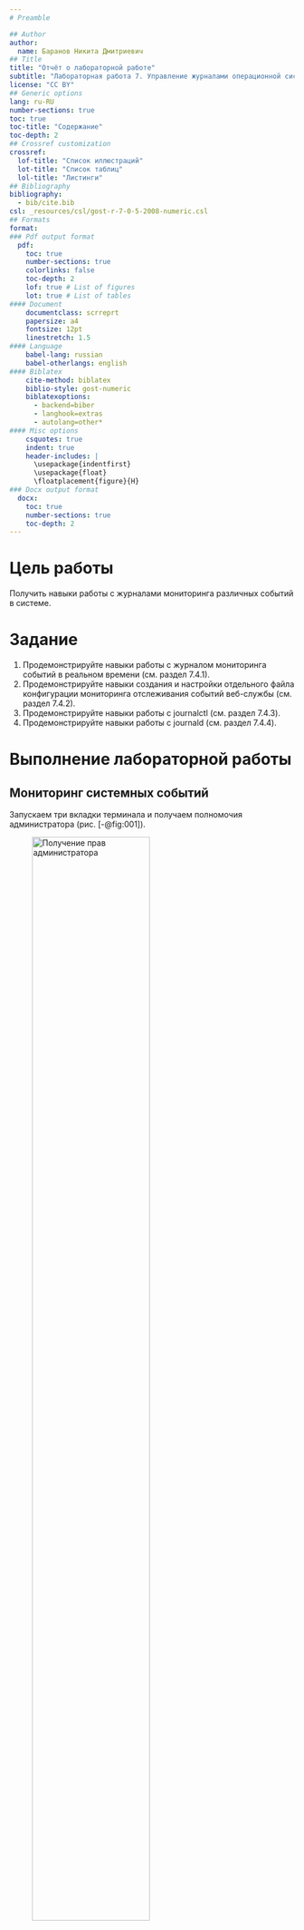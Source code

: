 ```yaml
---
# Preamble

## Author
author:
  name: Баранов Никита Дмитриевич
## Title
title: "Отчёт о лабораторной работе"
subtitle: "Лабораторная работа 7. Управление журналами операционной системы"
license: "CC BY"
## Generic options
lang: ru-RU
number-sections: true
toc: true
toc-title: "Содержание"
toc-depth: 2
## Crossref customization
crossref:
  lof-title: "Список иллюстраций"
  lot-title: "Список таблиц"
  lol-title: "Листинги"
## Bibliography
bibliography:
  - bib/cite.bib
csl: _resources/csl/gost-r-7-0-5-2008-numeric.csl
## Formats
format:
### Pdf output format
  pdf:
    toc: true
    number-sections: true
    colorlinks: false
    toc-depth: 2
    lof: true # List of figures
    lot: true # List of tables
#### Document
    documentclass: scrreprt
    papersize: a4
    fontsize: 12pt
    linestretch: 1.5
#### Language
    babel-lang: russian
    babel-otherlangs: english
#### Biblatex
    cite-method: biblatex
    biblio-style: gost-numeric
    biblatexoptions:
      - backend=biber
      - langhook=extras
      - autolang=other*
#### Misc options
    csquotes: true
    indent: true
    header-includes: |
      \usepackage{indentfirst}
      \usepackage{float}
      \floatplacement{figure}{H}
### Docx output format
  docx:
    toc: true
    number-sections: true
    toc-depth: 2
---
```


# Цель работы

Получить навыки работы с журналами мониторинга различных событий в системе.

# Задание

1. Продемонстрируйте навыки работы с журналом мониторинга событий в реальном
времени (см. раздел 7.4.1).
2. Продемонстрируйте навыки создания и настройки отдельного файла конфигурации
мониторинга отслеживания событий веб-службы (см. раздел 7.4.2).
3. Продемонстрируйте навыки работы с journalctl (см. раздел 7.4.3).
4. Продемонстрируйте навыки работы с journald (см. раздел 7.4.4).

# Выполнение лабораторной работы

## Мониторинг системных событий

Запускаем три вкладки терминала и получаем полномочия администратора (рис. [-@fig:001]).

![Получение прав администратора](image/1.png){#fig:001 width=70%}

На второй вкладке запускаем мониторинг системных событий в реальном времени (рис. [-@fig:002]).

![Мониторинг /var/log/messages](image/2.png){#fig:002 width=70%}

В третьей вкладке пытаемся получить полномочия администратора с неправильным паролем и видим сообщение об ошибке в логах (рис. [-@fig:003]).

![Неудачная попытка su и использование logger](image/3.png){#fig:003 width=70%}

Просматриваем сообщения безопасности в /var/log/secure (рис. [-@fig:002]).

![Просмотр логов безопасности](image/2.png){#fig:002 width=70%}

## Настройка регистрации сообщений веб-службы

Устанавливаем и запускаем Apache HTTP server (рис. [-@fig:004], [-@fig:005]).

![Установка Apache](image/4.png){#fig:004 width=70%}
![Запуск и включение Apache](image/5.png){#fig:005 width=70%}

Просматриваем журнал ошибок веб-службы (рис. [-@fig:006]).

![Просмотр error_log Apache](image/6.png){#fig:006 width=70%}

Настраиваем Apache для использования syslog, добавляя строку в конфигурационный файл (рис. [-@fig:007]).

![Настройка ErrorLog в httpd.conf](image/7.png){#fig:007 width=70%}

Создаем файл конфигурации для rsyslog и настраиваем перенаправление логов (рис. [-@fig:008], [-@fig:009]).

![Создание httpd.conf для rsyslog](image/8.png){#fig:008 width=70%}
![Настройка правил для local1](image/9.png){#fig:009 width=70%}

Перезапускаем службы и проверяем работу (рис. [-@fig:010]).

![Перезапуск служб](image/10.png){#fig:010 width=70%}

## Настройка мониторинга отладочной информации

Создаем конфигурационный файл для отладочных сообщений (рис. [-@fig:011]).

![Создание debug.conf](image/11.png){#fig:011 width=70%}

Перезапускаем rsyslog и тестируем отправку отладочного сообщения (рис. [-@fig:012]).

![Тестирование отладочных сообщений](image/12.png){#fig:012 width=70%}

## Работа с journalctl

Просматриваем различные варианты использования journalctl (рис. [-@fig:013], [-@fig:014], [-@fig:015], [-@fig:016], [-@fig:017], [-@fig:018], [-@fig:019]).

![Просмотр журнала systemd](image/13.png){#fig:013 width=70%}
![Поля journalctl](image/14.png){#fig:014 width=70%}
![Фильтрация по UID](image/15.png){#fig:015 width=70%}
![Просмотр последних записей](image/16.png){#fig:016 width=70%}
![Просмотр ошибок](image/17.png){#fig:017 width=70%}
![Фильтрация по времени](image/18.png){#fig:018 width=70%}
![Подробный вывод и фильтрация по службе](image/19.png){#fig:019 width=70%}

## Настройка постоянного хранения журналов systemd

Создаем каталог для постоянного хранения журналов и настраиваем права доступа (рис. [-@fig:020]).

![Настройка постоянного хранения журналов](image/20.png){#fig:020 width=70%}

Применяем изменения и проверяем журнал с момента последней загрузки системы (рис. [-@fig:020]).

![Проверка журнала после настройки](image/20.png){#fig:020 width=70%}

# Выводы

В ходе лабораторной работы были получены навыки работы с системными журналами операционной системы. Настроена регистрация сообщений веб-службы Apache через syslog, созданы правила для мониторинга отладочной информации и освоена работа с утилитой journalctl для просмотра и анализа журналов systemd. Также была выполнена настройка постоянного хранения журналов systemd в каталоге /var/log/journal, что позволяет сохранять записи журнала между перезагрузками системы.

# Список литературы{.unnumbered}

::: {#refs}
:::
